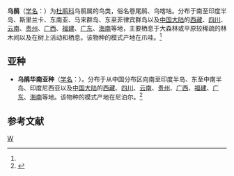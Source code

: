 {{Speciesbox 
| taxon = Surniculus lugubris 
| status = LC | status_system = IUCN3.1
| status_ref = <ref>{{IUCN2006|assessors=[[BirdLife_International|BirdLife International]]|year=2008|id=148823|title=Surniculus lugubris|downloaded=2009-4-23}}</ref>
| image = Fork-tailed Drongo-Cuckoo (Surniculus dicruroides).jpg
| authority = (Horsfield 1821)<ref name='id2148'>{{cite web| url =http://www.bioinfo.cn/db05/BjdwSpecies.php?action=view&id=2148| title =乌鹃| work =《中国动物物种编目数据库》| publisher =中国科学院微生物研究所| author =中国科学院动物研究所| accessdate =2009-04-04| deadurl =yes| archiveurl =https://web.archive.org/web/20160305074944/http://www.bioinfo.cn/db05/BjdwSpecies.php?action=view&id=2148| archivedate =2016-03-05}}</ref>
}}

'''乌鹃'''（[[学名|学名]]：{{lang|la|''Surniculus lugubris''}}）为[[杜鹃科|杜鹃科]]乌鹃属的鸟类，俗名卷尾鹃、乌喀咕。分布于南至印度半岛、斯里兰卡、东南亚、马来群岛、东至菲律宾群岛以及[[中国大陆|中国大陆]]的[[西藏|西藏]]、[[四川|四川]]、[[云南|云南]]、[[贵州|贵州]]、[[广西|广西]]、[[福建|福建]]、[[广东|广东]]、[[海南|海南]]等地，主要栖息于大森林或平原较稀疏的林木间以及在树上活动和栖息。该物种的模式产地在爪哇。<ref name='id2148'/>

==亚种==
*'''乌鹃华南亚种'''（[[学名|学名]]：{{lang|la|''Surniculus lugubris dicruroides''}}）。分布于从中国分布区向南至印度半岛、东至中南半岛、印度尼西亚以及[[中国大陆|中国大陆]]的[[西藏|西藏]]、[[四川|四川]]、[[云南|云南]]、[[贵州|贵州]]、[[广西|广西]]、[[福建|福建]]、[[广东|广东]]、[[海南|海南]]等地。该物种的模式产地在尼泊尔。<ref name='id2149'>{{cite web| url =http://www.bioinfo.cn/db05/BjdwSpecies.php?action=view&id=2149| title =乌鹃华南亚种| work =《中国动物物种编目数据库》| publisher =中国科学院微生物研究所| author =中国科学院动物研究所| accessdate =2009-04-04| deadurl =yes| archiveurl =https://web.archive.org/web/20160305024320/http://www.bioinfo.cn/db05/BjdwSpecies.php?action=view&id=2149| archivedate =2016-03-05}}</ref>

== 参考文献 ==
{{reflist}}
{{wikispecies|Surniculus lugubris}}
{{Taxonbar|from=Q1268852}}

[[Category:乌鹃属|W]]
